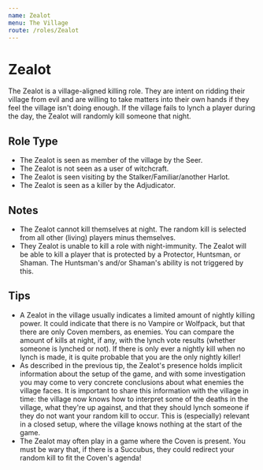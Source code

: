 ```yaml
---
name: Zealot
menu: The Village
route: /roles/Zealot
---
```


# Zealot

The Zealot is a village-aligned killing role. They are intent on ridding their village from evil and are willing to take matters into their own hands if they feel the village isn't doing enough. If the village fails to lynch a player during the day, the Zealot will randomly kill someone that night.

## Role Type

- The Zealot is seen as member of the village by the Seer.
- The Zealot is not seen as a user of witchcraft.
- The Zealot is seen visiting by the Stalker/Familiar/another Harlot.
- The Zealot is seen as a killer by the Adjudicator.

## Notes

- The Zealot cannot kill themselves at night. The random kill is selected from all other (living) players minus themselves.
- They Zealot is unable to kill a role with night-immunity. The Zealot will be able to kill a player that is protected by a Protector, Huntsman, or Shaman. The Huntsman's and/or Shaman's ability is not triggered by this.

## Tips

- A Zealot in the village usually indicates a limited amount of nightly killing power. It could indicate that there is no Vampire or Wolfpack, but that there are only Coven members, as enemies. You can compare the amount of kills at night, if any, with the lynch vote results (whether someone is lynched or not). If there is only ever a nightly kill when no lynch is made, it is quite probable that you are the only nightly killer!
- As described in the previous tip, the Zealot's presence holds implicit information about the setup of the game, and with some investigation you may come to very concrete conclusions about what enemies the village faces. It is important to share this information with the village in time: the village now knows how to interpret some of the deaths in the village, what they're up against, and that they should lynch someone if they do not want your random kill to occur. This is (especially) relevant in a closed setup, where the village knows nothing at the start of the game.
- The Zealot may often play in a game where the Coven is present. You must be wary that, if there is a Succubus, they could redirect your random kill to fit the Coven's agenda!
